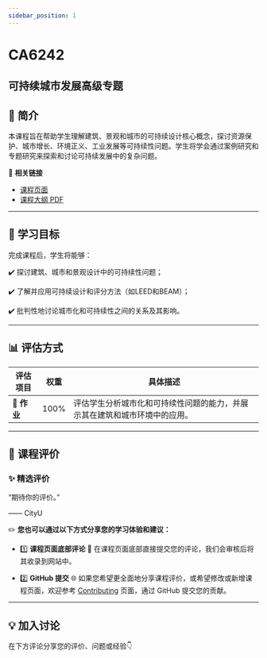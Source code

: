 ```yaml
---
sidebar_position: 1
---
```


# CA6242
## 可持续城市发展高级专题

## **📘 简介**
本课程旨在帮助学生理解建筑、景观和城市的可持续设计核心概念，探讨资源保护、城市增长、环境正义、工业发展等可持续性问题。学生将学会通过案例研究和专题研究来探索和讨论可持续发展中的复杂问题。

🔗 **相关链接**
- [课程页面](https://www.cityu.edu.hk/catalogue/pg/202425/course/CA6242.htm)
- [课程大纲 PDF](https://www.cityu.edu.hk/catalogue/pg/202425/course/CA6242.pdf)

---

## **🎯 学习目标**

完成课程后，学生将能够：

✔️ 探讨建筑、城市和景观设计中的可持续性问题；

✔️ 了解并应用可持续设计和评分方法（如LEED和BEAM）；

✔️ 批判性地讨论城市化和可持续性之间的关系及其影响。

---

## **📊 评估方式**

| **评估项目**          | **权重** | **具体描述**                                                                                       |
|----------------------|---------|---------------------------------------------------------------------------------------------------|
| **📝 作业**           | 100%    | 评估学生分析城市化和可持续性问题的能力，并展示其在建筑和城市环境中的应用。                             |

---

## **💬 课程评价**

### ✨ **精选评价**
<div className={commentStyles.commentBox}>
    <p className={commentStyles.commentText}>
        “期待你的评价。”
    </p>
    <p className={commentStyles.commentAuthor}>—— CityU</p>
</div>

✏️ **您也可以通过以下方式分享您的学习体验和建议：**

- 1️⃣ **课程页面底部评论**
💬 在课程页面底部直接提交您的评论，我们会审核后将其收录到网站中。

- 2️⃣ **GitHub 提交**
🌐 如果您希望更全面地分享课程评价，或希望修改或新增课程页面，欢迎参考 [Contributing](/contributing) 页面，通过 GitHub 提交您的贡献。

---

## **💡 加入讨论**

在下方评论分享您的评价、问题或经验👇
<Utterances />